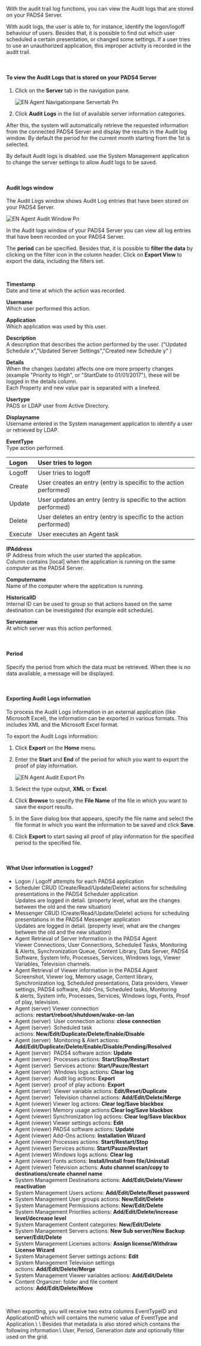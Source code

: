 With the audit trail log functions, you can view the Audit logs that are stored on your PADS4 Server.

With audit logs, the user is able to, for instance, identify the logon/logoff behaviour of users. Besides that, it is possible to find out which user scheduled a certain presentation, or changed some settings. If a user tries to use an unauthorized application, this improper activity is recorded in the audit trail.

 

#### **To view the Audit Logs that is stored on your PADS4 Server**

1. Click on the **Server** tab in the navigation pane.

   ![EN Agent Navigationpane Servertab Pn](/images/digital-signage/windows-applications/agent/remote-management-and-monitoring/EN-Agent-Navigationpane-Servertab.png)
2. Click **Audit Logs** in the list of available server information categories.

After this, the system will automatically retrieve the requested information from the connected PADS4 Server and display the results in the Audit log window. By default the period for the current month starting from the 1st is selected.

<Warning>
  By default Audit logs is disabled. use the System Management application to change the server settings to allow Audit logs to be saved.
</Warning>

 

#### **Audit logs window**

The Audit Logs window shows Audit Log entries that have been stored on your PADS4 Server.

![EN Agent Audit Window Pn](/images/digital-signage/windows-applications/agent/remote-management-and-monitoring/EN-Agent-AuditWindow.png)

In the Audit logs window of your PADS4 Server you can view all log entries that have been recorded on your PADS4 Server.

The **period** can be specified. Besides that, it is possible to **filter the data** by clicking on the filter icon in the column header. Click on **Export View** to export the data, including the filters set.

 

**Timestamp**\
Date and time at which the action was recorded.

**Username**\
Which user performed this action.

**Application**\
Which application was used by this user.

**Description**\
A description that describes the action performed by the user. ("Updated Schedule x","Updated Server Settings","Created new Schedule y" )

**Details**\
When the changes (update) affects one ore more property changes (example "Priority to High", or "StartDate to 01/01/2017"), these will be logged in the details column.\
Each Property and new value pair is separated with a linefeed.

**Usertype**\
PADS or LDAP user from Active Directory.

**Displayname**\
Username entered in the System management application to identify a user or retrieved by LDAP.

**EventType**\
Type action performed.

| Logon   | User tries to logon                                               |
| :------ | :---------------------------------------------------------------- |
| Logoff  | User tries to logoff                                              |
| Create  | User creates an entry (entry is specific to the action performed) |
| Update  | User updates an entry (entry is specific to the action performed) |
| Delete  | User deletes an entry (entry is specific to the action performed) |
| Execute | User executes an Agent task                                       |

**IPAddress**\
IP Address from which the user started the application.\
Column contains [local] when the application is running on the same computer as the PADS4 Server.

**Computername**\
Name of the computer where the application is running.

**HistoricalID**\
Internal ID can be used to group so that actions based on the same destination can be investigated (for example edit schedule).

**Servername**\
At which server was this action performed.

 

#### **Period**

Specify the period from which the data must be retrieved. When thee is no data available, a message will be displayed.

 

#### **Exporting Audit Logs information**

To process the Audit Logs information in an external application (like Microsoft Excel), the information can be exported in various formats. This includes XML and the Microsoft Excel format.

To export the Audit Logs information:

1. Click **Export** on the **Home** menu.
2. Enter the **Start** and **End** of the period for which you want to export the proof of play information.

   ![EN Agent Audit Export Pn](/images/digital-signage/windows-applications/agent/remote-management-and-monitoring/EN-Agent-AuditExport.png)
3. Select the type output, **XML** or **Excel**.
4. Click **Browse** to specify the **File Name** of the file in which you want to save the export results.
5. In the Save dialog box that appears, specify the file name and select the file format in which you want the information to be saved and click **Save**.
6. Click **Export** to start saving all proof of play information for the specified period to the specified file.

 

#### **What User information is Logged?**

- Logon / Logoff attempts for each PADS4 application
- Scheduler CRUD (Create/Read/Update/Delete) actions for scheduling presentations in the PADS4 Scheduler application\
  Updates are logged in detail. (property level, what are the changes between the old and the new situation)
- Messenger CRUD (Create/Read/Update/Delete) actions for scheduling presentations in the PADS4 Messenger application\
  Updates are logged in detail. (property level, what are the changes between the old and the new situation)
- Agent Retrieval of Server Information in the PADS4 Agent\
  Viewer Connections, User Connections, Scheduled Tasks, Monitoring & Alerts, Synchronization Queue, Content Library, Data Server, PADS4 Software, System Info, Processes, Services, Windows logs, Viewer Variables, Television channels.
- Agent Retrieval of Viewer information in the PADS4 Agent\
  Screenshot, Viewer log, Memory usage, Content library, Synchronization log, Scheduled presentations, Data providers, Viewer settings, PADS4 software, Add-Ons, Scheduled tasks, Monitoring & alerts, System info, Processes, Services, Windows logs, Fonts, Proof of play, television.
- Agent (server) Viewer connection actions: **restart/reboot/shutdown/wake-on-lan**
- Agent (server)  User connection actions: **close connection**
- Agent (server)  Scheduled task actions: **New/Edit/Duplicate/Delete/Enable/Disable**
- Agent (server)  Monitoring & Alert actions: **Add/Edit/Duplicate/Delete/Enable/Disable/Pending/Resolved**
- Agent (server)  PADS4 software action: **Update**
- Agent (server)  Processes actions: **Start/Stop/Restart**
- Agent (server)  Services actions: **Start/Pauze/Restart**
- Agent (server)  Windows logs actions: **Clear log**
- Agent (server)  Audit log actions: **Export**
- Agent (server)  proof of play actions: **Export**
- Agent (server)  Viewer variable actions: **Edit/Reset/Duplicate**
- Agent (server)  Television channel actions: **Add/Edit/Delete/Merge**
- Agent (viewer) Viewer log actions: **Clear log/Save blackbox**
- Agent (viewer) Memory usage actions:**Clear log/Save blackbox** 
- Agent (viewer) Synchronization log actions: **Clear log/Save blackbox**
- Agent (viewer) Viewer settings actions: **Edit**
- Agent (viewer) PADS4 software actions: **Update**
- Agent (viewer) Add-Ons actions: **Installation Wizard**
- Agent (viewer) Processes actions: **Start/Restart/Stop**
- Agent (viewer) Services actions: **Start/Pauze/Restart**
- Agent (viewer) Windows logs actions: **Clear log**
- Agent (viewer) Fonts actions: **Install/Install from file/Uninstall**
- Agent (viewer) Television actions: **Auto channel scan/copy to destinations/create channel name**
- System Management Destinations actions: **Add/Edit/Delete/Viewer reactivation**
- System Management Users actions: **Add/Edit/Delete/Reset password**
- System Management User groups actions: **New/Edit/Delete**
- System Management Permissions actions: **New/Edit/Delete**
- System Management Priorities actions: **Add/Edit/Delete/increase level/decrease level**
- System Management Content categories: **New/Edit/Delete**
- System Management Servers actions: **New Sub server/New Backup server/Edit/Delete**
- System Management Licenses actions: **Assign license/Withdraw License Wizard**
- System Management Server settings actions: **Edit**
- System Management Television settings actions: **Add/Edit/Delete/Merge**
- System Management Viewer variables actions: **Add/Edit/Delete**
- Content Organizer: folder and file content actions: **Add/Edit/Delete/Move**

 

<Tip>
  When exporting, you will receive two extra columns EventTypeID and ApplicationID which will contains the numeric value of EventType and Application.\
  \
  Besides that metadata is also stored which contains the following information:\
  User, Period, Generation date and optionally filter used on the grid.
</Tip>